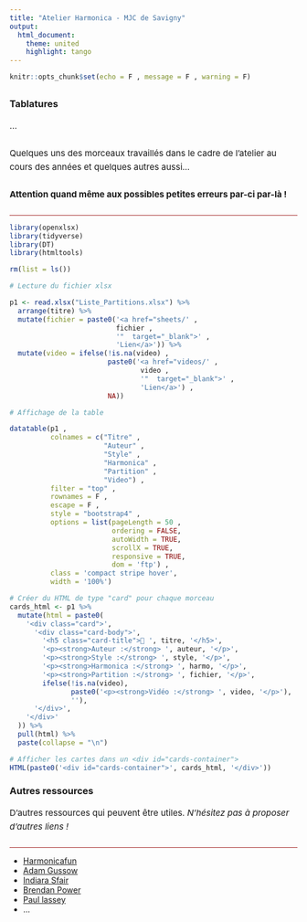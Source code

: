 ```yaml
---
title: "Atelier Harmonica - MJC de Savigny"
output: 
  html_document:
    theme: united
    highlight: tango
---
```


```r
knitr::opts_chunk$set(echo = F , message = F , warning = F)
```

<style>
/* Style des cartes */
#cards-container {
  display: none;
}

.card {
  border: 1px solid #ddd;
  border-radius: 10px;
  margin-bottom: 20px;
  padding: 15px;
  box-shadow: 1px 1px 5px rgba(0,0,0,0.1);
  background: white;
}

/* Responsive – affiche les cartes uniquement sur mobile */
@media (max-width: 768px) {
  #cards-container {
    display: block;
  }

.card p {
    margin-bottom: 10px !important;
  }

  .dataTables_wrapper {
    display: none;
  }
}
</style>

<style>
.dataTables_wrapper {
  width: 100% !important;
  overflow-x: auto;
  -webkit-overflow-scrolling: touch;
}

table.dataTable {
  width: 100% !important;
  white-space: nowrap;
}

@media only screen and (max-width: 600px) {
  table.dataTable {
    font-size: 12px;
  }
}
</style>

<style>
@media only screen and (max-width: 600px) {
  body {
    padding: 10px;
  }

  h1 {
    font-size: 22px !important;
  }

  p {
    font-size: 14px !important;
  }
}
</style>


<style>

p {
  font-size: 15px !important;
  line-height: 1.6 !important;
  margin-bottom: 24px !important;
}

h1 {
  color: brown;
  text-align: center;
  font-size: 30px !important;
}

hr {
  border: none;
  height: 1px;
  background-color: brown;
}

.dataTables_wrapper {
  width: 100% !important;
  overflow-x: auto;
}

table.dataTable {
  width: 100% !important;
}
</style>


## {.tabset}

### Tablatures

...

Quelques uns des morceaux travaillés dans le cadre de l'atelier au cours des années et quelques autres aussi...

**Attention quand même aux possibles petites erreurs par-ci par-là !** 

<hr>

```r

library(openxlsx)
library(tidyverse)
library(DT)
library(htmltools)

rm(list = ls())

# Lecture du fichier xlsx

p1 <- read.xlsx("Liste_Partitions.xlsx") %>%
  arrange(titre) %>%
  mutate(fichier = paste0('<a href="sheets/' ,
                          fichier ,
                          '"  target="_blank">' ,
                          'Lien</a>')) %>%
  mutate(video = ifelse(!is.na(video) ,
                        paste0('<a href="videos/' ,
                                video ,
                                '"  target="_blank">' ,
                                'Lien</a>') ,
                        NA))

# Affichage de la table

datatable(p1 , 
          colnames = c("Titre" , 
                       "Auteur" , 
                       "Style" , 
                       "Harmonica" ,
                       "Partition" , 
                       "Video") ,
          filter = "top" , 
          rownames = F ,
          escape = F ,
          style = "bootstrap4" ,
          options = list(pageLength = 50 , 
                         ordering = FALSE, 
                         autoWidth = TRUE,
                         scrollX = TRUE,
                         responsive = TRUE,
                         dom = 'ftp') ,
          class = 'compact stripe hover',
          width = '100%')

# Créer du HTML de type "card" pour chaque morceau
cards_html <- p1 %>%
  mutate(html = paste0(
    '<div class="card">',
      '<div class="card-body">',
        '<h5 class="card-title">🎵 ', titre, '</h5>',
        '<p><strong>Auteur :</strong> ', auteur, '</p>',
        '<p><strong>Style :</strong> ', style, '</p>',
        '<p><strong>Harmonica :</strong> ', harmo, '</p>',
        '<p><strong>Partition :</strong> ', fichier, '</p>',
        ifelse(!is.na(video),
               paste0('<p><strong>Vidéo :</strong> ', video, '</p>'),
               ''),
      '</div>',
    '</div>'
  )) %>%
  pull(html) %>%
  paste(collapse = "\n")

# Afficher les cartes dans un <div id="cards-container">
HTML(paste0('<div id="cards-container">', cards_html, '</div>'))

```

### Autres ressources

D'autres ressources qui peuvent être utiles. *N'hésitez pas à proposer d'autres liens !*

<hr>

* [Harmonicafun](https://www.youtube.com/@harmonicafun)
* [Adam Gussow](https://www.youtube.com/channel/UCfYHJbTZklgZU1bEVLaZyvQ)
* [Indiara Sfair](https://www.youtube.com/@indiarasfair)
* [Brendan Power](https://www.youtube.com/@BrendanPowerMusic)
* [Paul lassey](https://www.youtube.com/channel/UCBLq_Sd1msR2wyA6KSk6i_g)
* ...


